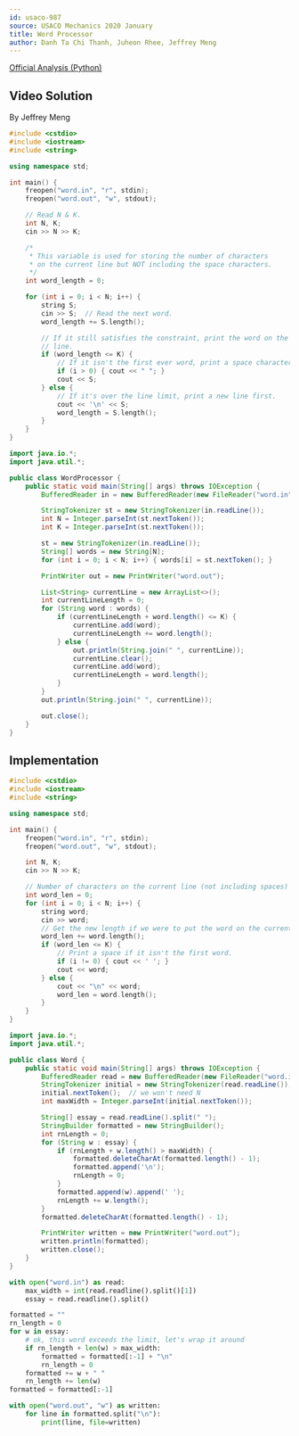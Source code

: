 ```yaml
---
id: usaco-987
source: USACO Mechanics 2020 January
title: Word Processor
author: Danh Ta Chi Thanh, Juheon Rhee, Jeffrey Meng
---
```


[Official Analysis (Python)](http://www.usaco.org/current/data/sol_word_mechanics_jan20.html)

## Video Solution

By Jeffrey Meng

<YouTube id="lE6mM6--wR0" />

<Spoiler title="Video Solution Code">
<LanguageSection>
<CPPSection>

```cpp
#include <cstdio>
#include <iostream>
#include <string>

using namespace std;

int main() {
	freopen("word.in", "r", stdin);
	freopen("word.out", "w", stdout);

	// Read N & K.
	int N, K;
	cin >> N >> K;

	/*
	 * This variable is used for storing the number of characters
	 * on the current line but NOT including the space characters.
	 */
	int word_length = 0;

	for (int i = 0; i < N; i++) {
		string S;
		cin >> S;  // Read the next word.
		word_length += S.length();

		// If it still satisfies the constraint, print the word on the same
		// line.
		if (word_length <= K) {
			// If it isn't the first ever word, print a space character.
			if (i > 0) { cout << " "; }
			cout << S;
		} else {
			// If it's over the line limit, print a new line first.
			cout << '\n' << S;
			word_length = S.length();
		}
	}
}
```

</CPPSection>
<JavaSection>

```java
import java.io.*;
import java.util.*;

public class WordProcessor {
	public static void main(String[] args) throws IOException {
		BufferedReader in = new BufferedReader(new FileReader("word.in"));

		StringTokenizer st = new StringTokenizer(in.readLine());
		int N = Integer.parseInt(st.nextToken());
		int K = Integer.parseInt(st.nextToken());

		st = new StringTokenizer(in.readLine());
		String[] words = new String[N];
		for (int i = 0; i < N; i++) { words[i] = st.nextToken(); }

		PrintWriter out = new PrintWriter("word.out");

		List<String> currentLine = new ArrayList<>();
		int currentLineLength = 0;
		for (String word : words) {
			if (currentLineLength + word.length() <= K) {
				currentLine.add(word);
				currentLineLength += word.length();
			} else {
				out.println(String.join(" ", currentLine));
				currentLine.clear();
				currentLine.add(word);
				currentLineLength = word.length();
			}
		}
		out.println(String.join(" ", currentLine));

		out.close();
	}
}
```

</JavaSection>
</LanguageSection>
</Spoiler>

## Implementation

<LanguageSection>
<CPPSection>

```cpp
#include <cstdio>
#include <iostream>
#include <string>

using namespace std;

int main() {
	freopen("word.in", "r", stdin);
	freopen("word.out", "w", stdout);

	int N, K;
	cin >> N >> K;

	// Number of characters on the current line (not including spaces)
	int word_len = 0;
	for (int i = 0; i < N; i++) {
		string word;
		cin >> word;
		// Get the new length if we were to put the word on the current line.
		word_len += word.length();
		if (word_len <= K) {
			// Print a space if it isn't the first word.
			if (i != 0) { cout << ' '; }
			cout << word;
		} else {
			cout << "\n" << word;
			word_len = word.length();
		}
	}
}
```

</CPPSection>
<JavaSection>

```java
import java.io.*;
import java.util.*;

public class Word {
	public static void main(String[] args) throws IOException {
		BufferedReader read = new BufferedReader(new FileReader("word.in"));
		StringTokenizer initial = new StringTokenizer(read.readLine());
		initial.nextToken();  // we won't need N
		int maxWidth = Integer.parseInt(initial.nextToken());

		String[] essay = read.readLine().split(" ");
		StringBuilder formatted = new StringBuilder();
		int rnLength = 0;
		for (String w : essay) {
			if (rnLength + w.length() > maxWidth) {
				formatted.deleteCharAt(formatted.length() - 1);
				formatted.append('\n');
				rnLength = 0;
			}
			formatted.append(w).append(' ');
			rnLength += w.length();
		}
		formatted.deleteCharAt(formatted.length() - 1);

		PrintWriter written = new PrintWriter("word.out");
		written.println(formatted);
		written.close();
	}
}
```

</JavaSection>
<PySection>

```py
with open("word.in") as read:
	max_width = int(read.readline().split()[1])
	essay = read.readline().split()

formatted = ""
rn_length = 0
for w in essay:
	# ok, this word exceeds the limit, let's wrap it around
	if rn_length + len(w) > max_width:
		formatted = formatted[:-1] + "\n"
		rn_length = 0
	formatted += w + " "
	rn_length += len(w)
formatted = formatted[:-1]

with open("word.out", "w") as written:
	for line in formatted.split("\n"):
		print(line, file=written)
```

</PySection>
</LanguageSection>
